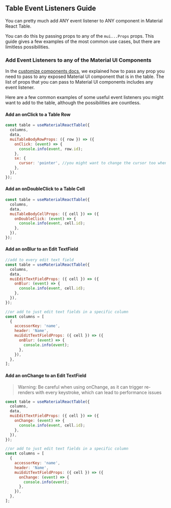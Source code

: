 
<Head>
  <title>{'Table Event Listeners Guide - Material React Table V3 Docs'}</title>
  <meta
    name="description"
    content="How to add event listeners such as onClicks and onChange events to components in Material React Table"
  />
</Head>

## Table Event Listeners Guide

You can pretty much add ANY event listener to ANY component in Material React Table.

You can do this by passing props to any of the `mui...Props` props. This guide gives a few examples of the most common use cases, but there are limitless possibilities.

### Add Event Listeners to any of the Material UI Components

In the [customize components docs](/docs/guides/customize-components#material-ui-prop-types), we explained how to pass any prop you need to pass to any exposed Material UI component that is in the table. The list of props that you can pass to Material UI components includes any event listener.

Here are a few common examples of some useful event listeners you might want to add to the table, although the possibilities are countless.

#### Add an onClick to a Table Row

```jsx
const table = useMaterialReactTable({
  columns,
  data,
  muiTableBodyRowProps: ({ row }) => ({
    onClick: (event) => {
      console.info(event, row.id);
    },
    sx: {
      cursor: 'pointer', //you might want to change the cursor too when adding an onClick
    },
  }),
});
```

#### Add an onDoubleClick to a Table Cell

```jsx
const table = useMaterialReactTable({
  columns,
  data,
  muiTableBodyCellProps: ({ cell }) => ({
    onDoubleClick: (event) => {
      console.info(event, cell.id);
    },
  }),
});
```

#### Add an onBlur to an Edit TextField

```jsx
//add to every edit text field
const table = useMaterialReactTable({
  columns,
  data,
  muiEditTextFieldProps: ({ cell }) => ({
    onBlur: (event) => {
      console.info(event, cell.id);
    },
  }),
});
```

```jsx
//or add to just edit text fields in a specific column
const columns = [
  {
    accessorKey: 'name',
    header: 'Name',
    muiEditTextFieldProps: ({ cell }) => ({
      onBlur: (event) => {
        console.info(event);
      },
    }),
  },
];
```

#### Add an onChange to an Edit TextField

> Warning: Be careful when using onChange, as it can trigger re-renders with every keystroke, which can lead to performance issues

```jsx
const table = useMaterialReactTable({
  columns,
  data,
  muiEditTextFieldProps: ({ cell }) => ({
    onChange: (event) => {
      console.info(event, cell.id);
    },
  }),
});
```

```jsx
//or add to just edit text fields in a specific column
const columns = [
  {
    accessorKey: 'name',
    header: 'Name',
    muiEditTextFieldProps: ({ cell }) => ({
      onChange: (event) => {
        console.info(event);
      },
    }),
  },
];
```
